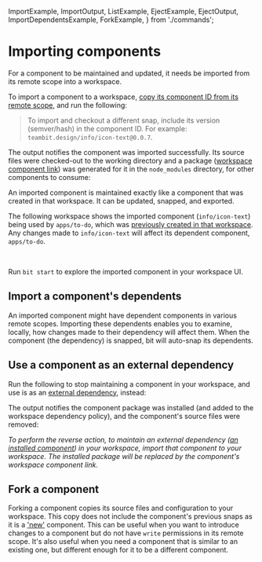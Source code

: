  ImportExample,
  ImportOutput,
  ListExample,
  EjectExample,
  EjectOutput,
  ImportDependentsExample,
  ForkExample,
} from './commands';

# Importing components

<!-- Note that a single workspace can maintain multiple components. This allows you to update changes across components, as if they were part of a single monolithic app, while still enjoying all the benefits of independent components. -->

For a component to be maintained and updated, it needs be imported from its remote scope into a workspace.

To import a component to a workspace, [copy its component ID from its remote scope](https://bit.cloud/teambit/design/info/icon-text), and run the following:

<ImportExample />

<ExpandedImport />

> To import and checkout a different snap, include its version (semver/hash) in the component ID. For example: `teambit.design/info/icon-text@0.0.7`.

The output notifies the component was imported successfully. Its source files were checked-out to the working directory and a package ([workspace component link](/workspace/structure/component-links)) was generated for it in the `node_modules` directory, for other components to consume:

<ImportOutput />

An imported component is maintained exactly like a component that was created in that workspace. It can be updated, snapped, and exported.

The following workspace shows the imported component (`info/icon-text`) being used by `apps/to-do`, which was [previously created in that workspace](<(/getting-started/composing/creating-components)>).
Any changes made to `info/icon-text` will affect its dependent component, `apps/to-do`.

<ExploreWorkspace />

<br />

Run `bit start` to explore the imported component in your workspace UI.

## Import a component's dependents

An imported component might have dependent components in various remote scopes.
Importing these dependents enables you to examine, locally, how changes made to their dependency will affect them. When the component (the dependency) is snapped, bit will auto-snap its dependents.

<ImportDependentsExample />

## Use a component as an external dependency

Run the following to stop maintaining a component in your workspace, and use is as an [external dependency](/dependencies/external-dependencies), instead:

<EjectExample />

<ExpandedEject />

The output notifies the component package was installed (and added to the workspace dependency policy), and the component's source files were removed:

<EjectOutput />

_To perform the reverse action, to maintain an external dependency ([an installed component](/getting-started/composing/use-dependencies)) in your workspace, import that component to your workspace. The installed package will be replaced by the component's workspace component link._

## Fork a component

Forking a component copies its source files and configuration to your workspace. This copy does not include the component's previous snaps as it is a ['new'](/workspace/workspace-status#new-components) component.
This can be useful when you want to introduce changes to a component but do not have `write` permissions in its remote scope. It's also useful when you need a component that is similar to an existing one, but different enough for it to be a different component.

<ForkExample />

<ExpandedFork />
